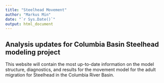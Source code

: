 ```yaml
---
title: "Steelhead Movement"
author: "Markus Min"
date: "`r Sys.Date()`"
output: html_document
---
```


## Analysis updates for Columbia Basin Steelhead modeling project

This website will contain the most up-to-date information on the model structure, diagnostics, and results for the movement model for the adult migration for Steelhead in the Columbia River Basin.

